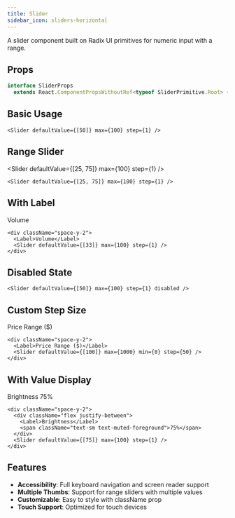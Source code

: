 ```yaml
---
title: Slider
sidebar_icon: sliders-horizontal
---
```


A slider component built on Radix UI primitives for numeric input with a range.

## Props

```ts
interface SliderProps
  extends React.ComponentPropsWithoutRef<typeof SliderPrimitive.Root> {}
```

## Basic Usage

<Slider defaultValue={[50]} max={100} step={1} />

```tsx
<Slider defaultValue={[50]} max={100} step={1} />
```

## Range Slider

<Slider defaultValue={[25, 75]} max={100} step={1} />

```tsx
<Slider defaultValue={[25, 75]} max={100} step={1} />
```

## With Label

<div className="space-y-2">
  <Label>Volume</Label>
  <Slider defaultValue={[33]} max={100} step={1} />
</div>

```tsx
<div className="space-y-2">
  <Label>Volume</Label>
  <Slider defaultValue={[33]} max={100} step={1} />
</div>
```

## Disabled State

<Slider defaultValue={[50]} max={100} step={1} disabled />

```tsx
<Slider defaultValue={[50]} max={100} step={1} disabled />
```

## Custom Step Size

<div className="space-y-2">
  <Label>Price Range ($)</Label>
  <Slider defaultValue={[100]} max={1000} min={0} step={50} />
</div>

```tsx
<div className="space-y-2">
  <Label>Price Range ($)</Label>
  <Slider defaultValue={[100]} max={1000} min={0} step={50} />
</div>
```

## With Value Display

<div className="space-y-2">
  <div className="flex justify-between">
    <Label>Brightness</Label>
    <span className="text-sm text-muted-foreground">75%</span>
  </div>
  <Slider defaultValue={[75]} max={100} step={1} />
</div>

```tsx
<div className="space-y-2">
  <div className="flex justify-between">
    <Label>Brightness</Label>
    <span className="text-sm text-muted-foreground">75%</span>
  </div>
  <Slider defaultValue={[75]} max={100} step={1} />
</div>
```

## Features

- **Accessibility**: Full keyboard navigation and screen reader support
- **Multiple Thumbs**: Support for range sliders with multiple values
- **Customizable**: Easy to style with className prop
- **Touch Support**: Optimized for touch devices
